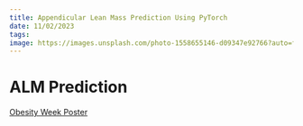 ```yaml
---
title: Appendicular Lean Mass Prediction Using PyTorch
date: 11/02/2023
tags: 
image: https://images.unsplash.com/photo-1558655146-d09347e92766?auto=format&fit=crop&q=80&w=1964&ixlib=rb-4.0.3&ixid=M3wxMjA3fDB8MHxwaG90by1wYWdlfHx8fGVufDB8fHx8fA%3D%3D
---
```


# ALM Prediction

[Obesity Week Poster](https://onlinelibrary.wiley.com/doi/full/10.1002/oby.23626#oby23626-sec-1177)